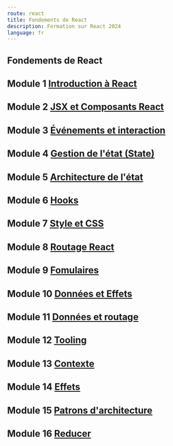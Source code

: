 ```yaml
---
route: react
title: Fondements de React
description: Formation sur React 2024
language: fr
---
```


## <span className="display-2" >Fondements de React</span>

## Module 1 [Introduction à React](React/1-fundamentals)

## Module 2 [JSX et Composants React](React/2-components)

## Module 3 [Événements et interaction](React/3-events)

## Module 4 [Gestion de l'état (State)](React/4-state)

## Module 5 [Architecture de l'état](React/5-advanced-state)

## Module 6 [Hooks](React/5-hooks)

## Module 7 [Style et CSS](React/7-styles)

## Module 8 [Routage React](React/8-react-router)

## Module 9 [Fomulaires](React/9-forms)

## Module 10 [Données et Effets](React/10-data)

## Module 11 [Données et routage](React/11-data-router)

## Module 12 [Tooling](React/12-tooling)

## Module 13 [Contexte](React/13-context)

## Module 14 [Effets](React/14-effects)

## Module 15 [Patrons d'architecture](React/14-patterns)

## Module 16 [Reducer](React/16-reducer)
